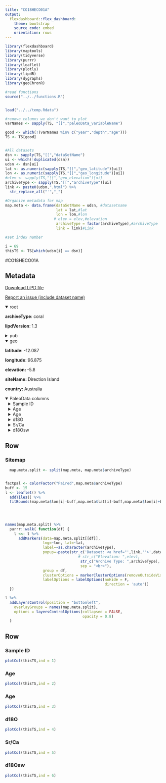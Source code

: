 ```yaml
---
title: "CO18HECO01A"
output: 
  flexdashboard::flex_dashboard:
    theme: bootstrap
    source_code: embed
    orientation: rows
---
```


```r
library(flexdashboard)
library(maptools)
library(tidyverse)
library(purrr)
library(leaflet)
library(plotly)
library(lipdR)
library(dygraphs)
library(geoChronR)

#read functions
source("../../functions.R")


load("../../temp.Rdata")

#remove columns we don't want to plot
varNames <- sapply(TS, "[[","paleoData_variableName")

good <- which(!(varNames %in% c("year","depth","age")))
TS <- TS[good]


#All datasets
dsn <- sapply(TS,"[[","dataSetName")
ui <- which(!duplicated(dsn))
udsn <- dsn[ui]
lat <- as.numeric(sapply(TS,"[[","geo_latitude")[ui])
lon <- as.numeric(sapply(TS,"[[","geo_longitude")[ui])
#elev <- sapply(TS,"[[","geo_elevation")[ui]
archiveType <- sapply(TS,"[[","archiveType")[ui]
link <- paste0(udsn,".html") %>% 
  str_replace_all("'","_")

#Organize metadata for map
map.meta <- data.frame(dataSetName = udsn, #datasetname
                       lat = lat,#lat
                       lon = lon,#lon
                      # elev = elev,#elevation
                       archiveType = factor(archiveType),#archiveType
                       link = link)#Link

#set index number

i = 69
thisTS <- TS[which(udsn[i] == dsn)]
```
#CO18HECO01A

Metadata {.sidebar}
-------------------------------------
[Download LiPD file](CO18HECO01A.lpd)
            

[Report an issue (include dataset name)](https://github.com/nickmckay/LiPDverse/issues)

<details open style="margin-left: 0px">
<summary>root</summary>
<p style="margin-left: 0px"><strong>archiveType: </strong>coral
<p style="margin-left: 0px"><strong>lipdVersion: </strong>1.3
</details>
<details>
<summary>pub</summary>
<details style="margin-left: 10px">
<summary>pub1</summary>
<p style="margin-left: 10px"><strong>journal: </strong>Paleoceanography and Paleoclimatology
<p style="margin-left: 10px"><strong>volume: </strong>33
<p style="margin-left: 10px"><strong>pages: </strong>48-60
<p style="margin-left: 10px"><strong>title: </strong>Cocos (Keeling) Corals Reveal 200 Years of Multidecadal Modulation of Southeast Indian Ocean Hydrology by Indonesian Throughflow
<p style="margin-left: 10px"><strong>DOI: </strong>10.1002/2017PA003181
</details>
</details>
<details open style="margin-left: 0px">
<summary>geo</summary>
<p style="margin-left: 0px"><strong>latitude: </strong>-12.087
<p style="margin-left: 0px"><strong>longitude: </strong>96.875
<p style="margin-left: 0px"><strong>elevation: </strong>-5.8
<p style="margin-left: 0px"><strong>siteName: </strong>Direction Island
<p style="margin-left: 0px"><strong>country: </strong>Australia
</details>
<details open>
<summary>PaleoData columns</summary>
<details style="margin-left: 10px">
<summary>Sample ID</summary>
<p style="margin-left: 10px"><strong>TSid: </strong>WEB6afe8aaf
<p style="margin-left: 10px"><strong>variableName: </strong>Sample ID
<p style="margin-left: 10px"><strong>units: </strong>unitless
<p style="margin-left: 10px"><strong>description: </strong>Sample number
</details>
<details style="margin-left: 10px">
<summary>Age</summary>
<p style="margin-left: 10px"><strong>TSid: </strong>WEB32602a32
<p style="margin-left: 10px"><strong>variableName: </strong>Age
<p style="margin-left: 10px"><strong>units: </strong>a CE
<p style="margin-left: 10px"><strong>description: </strong>Calendar year (CE)
</details>
<details style="margin-left: 10px">
<summary>Age</summary>
<p style="margin-left: 10px"><strong>TSid: </strong>WEB32602a322
<p style="margin-left: 10px"><strong>variableName: </strong>Age
<p style="margin-left: 10px"><strong>units: </strong>a CE
<p style="margin-left: 10px"><strong>description: </strong>Calendar year (CE)
</details>
<details style="margin-left: 10px">
<summary>d18O</summary>
<p style="margin-left: 10px"><strong>TSid: </strong>WEB04cd805a
<p style="margin-left: 10px"><strong>variableName: </strong>d18O
<p style="margin-left: 10px"><strong>units: </strong>per mil
<p style="margin-left: 10px"><strong>description: </strong>coral DL
</details>
<details style="margin-left: 10px">
<summary>Sr/Ca</summary>
<p style="margin-left: 10px"><strong>TSid: </strong>WEB8500c738
<p style="margin-left: 10px"><strong>variableName: </strong>Sr/Ca
<p style="margin-left: 10px"><strong>units: </strong>mmol/mol
<p style="margin-left: 10px"><strong>description: </strong>coral Sr/Ca measured on same samples as d18O
</details>
<details style="margin-left: 10px">
<summary>d18Osw</summary>
<p style="margin-left: 10px"><strong>TSid: </strong>WEBc0eedb9c
<p style="margin-left: 10px"><strong>variableName: </strong>d18Osw
<p style="margin-left: 10px"><strong>units: </strong>per mil
<p style="margin-left: 10px"><strong>description: </strong>delta 18O sw, reconstructed [per mil] (d18O recon) from Sr/Ca
</details>

Row
-----------------------------------------------------------------------

### Sitemap

```r
  map.meta.split <- split(map.meta, map.meta$archiveType)


factpal <- colorFactor("Paired",map.meta$archiveType)
buff <- 15
l <- leaflet() %>% 
  addTiles() %>% 
  fitBounds(map.meta$lon[i]-buff,map.meta$lat[i]-buff,map.meta$lon[i]+buff,map.meta$lat[i]+buff)
  

  
  
names(map.meta.split) %>%
  purrr::walk( function(df) {
    l <<- l %>%
      addMarkers(data=map.meta.split[[df]],
                 lng=~lon, lat=~lat,
                 label=~as.character(archiveType),
                 popup=~paste(str_c('Dataset: <a href="',link,'">',dataSetName,'</a>'),
                                 # str_c("Elevation: ",elev),
                                  str_c("Archive Type: ",archiveType),
                                  sep = "<br>"),
                 group = df,
                 clusterOptions = markerClusterOptions(removeOutsideVisibleBounds = F),
                 labelOptions = labelOptions(noHide = F,
                                             direction = 'auto'))
  })

l %>%
  addLayersControl(position = "bottomleft",
    overlayGroups = names(map.meta.split),
    options = layersControlOptions(collapsed = FALSE,
                                   opacity = 0.8)
  )
```

Row {.tabset .tabset-fade}
-----------------------------------------------------------------------

### Sample ID
```r
plotCol(thisTS,ind = 1)
```

### Age
```r
plotCol(thisTS,ind = 2)
```

### Age
```r
plotCol(thisTS,ind = 3)
```

### d18O
```r
plotCol(thisTS,ind = 4)
```

### Sr/Ca
```r
plotCol(thisTS,ind = 5)
```

### d18Osw
```r
plotCol(thisTS,ind = 6)
```
